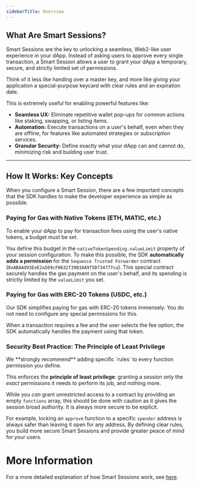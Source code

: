 ```yaml
---
sidebarTitle: Overview
---
```


## What Are Smart Sessions?

Smart Sessions are the key to unlocking a seamless, Web2-like user experience in your dApp. Instead of asking users to approve every single transaction, a Smart Session allows a user to grant your dApp a temporary, secure, and strictly limited set of permissions.

Think of it less like handing over a master key, and more like giving your application a special-purpose keycard with clear rules and an expiration date.

This is extremely useful for enabling powerful features like:

-   **Seamless UX:** Eliminate repetitive wallet pop-ups for common actions like staking, swapping, or listing items.
-   **Automation:** Execute transactions on a user's behalf, even when they are offline, for features like automated strategies or subscription services.
-   **Granular Security:** Define exactly what your dApp can and cannot do, minimizing risk and building user trust.

---

## How It Works: Key Concepts

When you configure a Smart Session, there are a few important concepts that the SDK handles to make the developer experience as simple as possible.

### Paying for Gas with Native Tokens (ETH, MATIC, etc.)

To enable your dApp to pay for transaction fees using the user's native tokens, a budget must be set.

You define this budget in the `nativeTokenSpending.valueLimit` property of your session configuration. To make this possible, the SDK **automatically adds a permission** for the `Sequence Trusted Forwarder` contract (`0xABAAd93EeE2a569cF0632f39B10A9f5D734777ca`). This special contract securely handles the gas payment on the user's behalf, and its spending is strictly limited by the `valueLimit` you set.

### Paying for Gas with ERC-20 Tokens (USDC, etc.)

Our SDK simplifies paying for gas with ERC-20 tokens immensely. You do not need to configure any special permissions for this.

When a transaction requires a fee and the user selects the fee option, the SDK automatically handles the payment using that token.

### Security Best Practice: The Principle of Least Privilege

<Info>
We **strongly recommend** adding specific `rules` to every function permission you define.
</Info>

This enforces the **principle of least privilege**: granting a session only the *exact* permissions it needs to perform its job, and nothing more.

While you *can* grant unrestricted access to a contract by providing an empty `functions` array, this should be done with caution as it gives the session broad authority. It is always more secure to be explicit.

For example, locking an `approve` function to a specific `spender` address is always safer than leaving it open for any address. By defining clear rules, you build more secure Smart Sessions and provide greater peace of mind for your users.

# More Information

For a more detailed explanation of how Smart Sessions work, see [here](/solutions/wallets/ecosystems/smart-sessions).